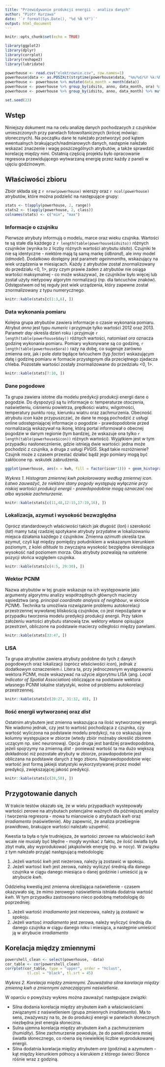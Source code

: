 ```yaml
---
title: "Przewidywanie produkcji energii - analiza danych"
author: "Piotr Kurzawa"
date: '`r format(Sys.Date(), "%d %B %Y")`'
output: html_document
---
```


```r
knitr::opts_chunk$set(echo = TRUE)
```

```r
library(ggplot2)
library(dplyr)
library(corrplot)
library(reshape2)
library(lubridate)
```

```r
powerhouse <- read.csv("elektrownie.csv", row.names=1)
powerhouse$data <- as.POSIXct(strptime(powerhouse$data, "%m/%d/%Y %k:%M"))
powerhouse <- powerhouse %>% mutate(data_month = month(data))
powerhouse <- powerhouse %>% group_by(idsito, anno, data_month, ora) %>% mutate(kwh = ifelse(kwh == 0, mean(kwh), kwh))
powerhouse <- powerhouse %>% group_by(idsito, anno, data_month) %>% mutate(irradiamento = ifelse(irradiamento == 0 & kwh > 0, mean(irradiamento), irradiamento))

set.seed(23)
```

## Wstęp

Niniejszy dokument ma na celu analizę danych pochodzacych z czujników umieszczonych przy panelach fotowoltanicznych (krócej mówiąc: słonecznych). Na początku dane te należało przetworzyć pod kątem ewentualnych brakujących/nadmiarowych danych, następnie należało wskazać znaczenie i wagę poszczególnych atrybutów, a także sprawdzić korelację między nimi. Ostatnią częścią projektu było opracowanie regresora przewidującego wytwarzaną energię przez każdy z paneli w ujęciu godzinowym.

## Właściwości zbioru

Zbiór składa się z `r nrow(powerhouse)` wierszy oraz `r ncol(powerhouse)` atrybutów, które można podzielić na następujące grupy:

```r
stats <- t(apply(powerhouse, 2, range))
stats2 <- t(apply(powerhouse, 2, class))
colnames(stats) <- c("min", "max")
```

### Informacje o czujniku

Pierwsze atrybuty informują o modelu, marce oraz wieku czujnika. Wartości te są stałe dla każdego z `r length(table(powerhouse$idsito))` różnych czujników (wynika to z liczby różnych wartości atrybutu _idsito_). Czujniki te nie są identyczne - niektóre mają tą samą markę (_idbrand_), ale inny model (_idmodel_). Dodatkowo dostępny jest parametr _ageinmonths_, wskazujący na wiek urządzenia w miesiącach. Każdy z atrybutów został znormalizowany do przedziału <0, 1>, przy czym prawie żaden z atrybutów nie osiąga wartości maksymalnej - co może wskazywać, że czujników było więcej lub został użyty nietypowy algorytm normalizacji (np. dla łańcuchów znaków). Odstępstwem od tej reguły jest wiek urządzenia, który zapewne został znormalizowany z typu numerycznego.
   
```r
knitr::kable(stats[c(1:3,6), ])
```

### Data wykonania pomiaru

Kolejna grupa atrybutów zawiera informacje o czasie wykonania pomiaru. Atrybut _anno_ jest typu _numeric_ i przyjmuje tylko wartości 2012 oraz 2013. Parametr _day_ określa dzień roku i przyjmuje `r length(table(powerhouse$day))` różnych wartości, natomiast _ora_ oznacza godzinę wykonania pomiaru. Pomiary wykonywane są co godzinę, `r length(table(powerhouse$ora))` razy na dobę, co sugeruje zarówno zmienna _ora_, jak i pole _data_ będące łańcuchem (typ _factor_) wskazującym datę i godzinę pomiaru w formacie przystępnym dla przeciętnego zjadacza chleba. Pozostałe wartości zostały znormalizowane do przedziału <0, 1>.

```r
knitr::kable(stats[7:10, ])
```

### Dane pogodowe

Ta grupa zawiera istotne dla modelu predykcji produkcji energii dane o pogodzie. Do dyspozycji są tu informacje o: temperaturze otoczenia, naświetleniu, ciśnieniu powietrza, prędkości wiatru, wilgotności, temperatury punktu rosy, kierunku wiatru oraz zachmurzenia. Obecność atrybutu _icon_ każe przypuszczać, że dane te mogą pochodzić z usługi online udostępniającej informacje o pogodzie - prawdopodobnie przed normalizacją wskazywał na ikonę, którą portal informował o obecnej pogodzie w danym regionie (tym bardziej, że wskazuje ona tylko `r length(table(powerhouse$icon))` różnych wartości). Wyjątkiem jest w tym przypadku nasłonecznienie, gdzie istnieją dwie wartości: jedna może pochodzić z czujnika, a druga z usługi _PVGIS_. Skąd takie rozróżnienie? Czujnik może z czasem przestać działać bądź jego pomiary mogą być zakłócone np. wskutek zabrudzenia.

```r
ggplot(powerhouse, aes(x = kwh, fill = factor(icon*1))) + geom_histogram(bins = 20) + ggtitle("Histogram zmiennej kwh pokolorowany wg. zmiennej icon")
```
_Wykres 1. Histogram zmiennej _kwh_ pokolorowany według zmiennej _icon_. Łatwo zauważyć, że niektóre stany pogody występują wyłącznie przy niskiej wartości produkcji energii - prawdopodobnie mogą oznaczać noc albo wysokie zachmurzenie._

```r
knitr::kable(stats[c(11,48,12:15,17:19,16), ])
```

### Lokalizacja, azymut i wysokość bezwzględna

Oprócz standardowych właściwości takich jak długość (_lon_) i szerokość (_lat_) mamy tutaj rzadziej spotykane atrybuty przydatne w lokalizowaniu miejsca działania każdego z czujników. Zmienna _azimuth_ określa tzw. azymut, czyli kąt między pomiędzy południkiem a  wskazanym kierunkiem poziomym, z kolei _altitude_ to zwyczajna wysokość bezględna określająca wysokość nad poziomem morza. Oba atrybuty pozwalają na ustalenie pozycji słońca względem czujnika. 

```r
knitr::kable(stats[c(4:5, 29:30), ])
```

### Wektor PCNM

Nazwa atrybutów w tej grupie wskazuje na ich występowanie jako argumenty algorytmu analizy współrzędnych głównych macierzy sąsiedztwa (ang. _principal coordinate analysis of neighbour_, w skrócie _PCNM_). Technika ta umożliwia rozwiązanie problemu autokorelacji przestrzennej wywołanej bliskością czujników, co jest niepożądane w przypadku tworzenia modelu predykcji produkcji energii. Przy takim założeniu wartości atrybutu stanowią tzw. wektory własne opisujące przestrzeń, obliczone na podstawie macierzy odległości między panelami.

```r
knitr::kable(stats[33:47, ])
```

### LISA

Ta grupa atrybutów zawiera atrybuty podobne do tych z danych pogodowych oraz lokalizacji (oprócz właściwości _icon_), jednak z dodatkowym oznaczeniem _i_. Litera ta, przy jednoczesnym występowaniu wektora PCNM, może wskazywać na użycie algorytmu LISA (ang. _Local Indicator of Spatial Association_) obliczające na podstawie wektora własnego PCNM lokalne statystyki, wolne od problemu autokorelacji przestrzennej.

```r
knitr::kable(stats[c(20:27, 31:32, 49), ])
```

### Ilość energii wytworzonej oraz _dist_

Ostatnim atrybutem jest zmienna wskazująca na ilość wytworzonej energii. Nie wiadomo jednak, czy jest to wartość pochodząca z czujnika, czy wartość wyliczona na podstawie modelu predykcji, na co wskazują inne kolumny występujace w zbiorze (wtedy zbiór możnaby określić zbiorem uczącym np. sieć neuronową). Opcja druga jest bardziej prawdopodobna, jeżeli spojrzymy na zmienną _dist_ - ponieważ wartość ta ma dużo większą dokładność niż pozostałe atrybuty w zbiorze, prawdopodobnie jest obliczana na podstawie danych z tego zbioru. Najprawdopodobnie więc wartość jest formą jakiejś statystyki wykorzystywanej przez model predykcji, zwiększającej jakość predykcji. 

```r
knitr::kable(stats[c(28,50), ])
```

## Przygotowanie danych 

W trakcie testów okazało się, że w wielu przypadkach wystepowały wartości zerowe na atrybutach potencjalne ważnych dla późniejszej analizy i tworzenia regresora - mowa tu mianowicie o atrybutach _kwh_ oraz _irradiamento_ (naświetlenie). Aby zapewnić, że analiza przebiegnie prawidłowo, brakujące wartości należało uzupełnić.

Kwestia ta była o tyle trudniejsza, że wartości zerowe na właściwości _kwh_ wcale nie musiały być błędne - mogły wynikać z faktu, że ilość światła była zbyt mała, aby wyprodukować jakąkolwiek energię (np. w nocy). W związku z tym należało przyjąć następującą metodologię:

1. Jeżeli wartość _kwh_ jest niezerowa, należy ją zostawić w spokoju.
2. Jeżeli wartosć _kwh_ jest zerowa, należy wyliczyć średnią dla danego czujnika w ciągu danego miesiąca o danej godzinie i umieścić ją w atrybucie _kwh_.

Oddzielną kwestią jest zmienna określająca naświetlenie - czasem okazywało się, że mimo zerowego naświetlenia istniała dodatnia wartość _kwh_. W tym przypadku zastosowano nieco podobną metodologię do poprzedniej:

1. Jeżeli wartość _irradiamento_ jest niezerowa, należy ją zostawić w spokoju.
2. Jeżeli wartosć _irradiamento_ jest zerowa, należy wyliczyć średnią dla danego czujnika w ciągu danego roku i miesiąca, a następnie umieścić ją w atrybucie _irradiamento_

## Korelacja między zmiennymi

```r
powershell_clean <- select(powerhouse, -data)
cor_table <- cor(powershell_clean)
corrplot(cor_table, type = "upper", order = "hclust", 
          tl.col = "black", tl.srt = 45)
```

_Wykres 2. Korelacja między zmiennymi. Zauważalna silna korelacja między zmienną kwh a zmiennymi oznaczającymi naświetlenie._

W oparciu o powyższy wykres można zauważyć następujące związki:

  * Silna dodania korelacja między atrybutem _kwh_ a właściwościami związanymi z naświetleniem (grupa zmiennych _irradiamento_). Ma to sens, zważywszy na to, że do produkcji energii w panelach słonecznych niezbędna jest energia słoneczna.
  * Sulna ujemna korelacja między atrybutem _kwh_ a zachmurzeniem (_humidity_). Silne zachmurzenie powoduje, że do paneli dociera mniej światła słonecznego, co równa się niewielkiej liczbie wyprodukowanej energii.
  * Silna dodatnia korelacja między atrybutem _ora_ (godzina) a azymutem - kąt między kierunkiem północy a kierukiem z którego świeci Słonce róśnie wraz z godziną.
  
